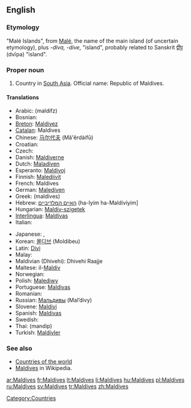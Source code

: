 ==English==

===Etymology===
"Malé Islands", from [[Malé]], the name of the main island (of uncertain etymology), plus ''-diva, -dive'', "island", probably related to Sanskrit [[द्वीप]] (dvīpa) "island".

===Proper noun===
{{en-proper noun}} {{p}}

# Country in [[South Asia]]. Official name: Republic of Maldives.

====Translations====
{{trans-top|country in South Asia}}
* Arabic: {{Arab|[[مالديفز]]}} (maldifz)
* Bosnian: {{t-|bs|Maldivi|m|p}}
* [[Breton]]: [[Maldivez]]
* [[Catalan]]: Maldives
* Chinese: [[马尔代夫]] (Mǎ'ěrdàifū)
* Croatian: {{t-|hr|Maldivi|m|p}}
* Czech: {{t-|cs|Maledivy|p}}
* Danish: [[Maldiverne]]
* Dutch: [[Maladiven]]
* Esperanto: [[Maldivoj]]
* Finnish: [[Malediivit]]
* French: Maldives {{f|p}}
* German: [[Malediven]]
* Greek: {{t|el|Μαλδίβες|f|p|sc=Grek}} (maldíves)
* Hebrew: [[האיים המלדיביים]] (ha-Iyim ha-Maldiviyim]
* Hungarian: [[Maldív-szigetek]]
* [[Interlingua]]: [[Maldivas]]
* Italian: {{t-|it|Maldive}}
{{trans-mid}}
* Japanese: {{t+|ja|モルディブ|tr=Morudibu|sc=Jpan}}, {{t-|ja|モルジブ|tr=morujibu|sc=Jpan}}
* Korean: [[몰디브]] (Moldibeu)
* Latin: [[Divi]]
* Malay: {{t-|ms|Maldives|xs=Malay}}
* Maldivian (Dhivehi): Dhivehi Raajje
* Maltese: il-[[Maldiv]]
* Norwegian: {{t-|no|Maldivene}}
* Polish: [[Malediwy]]
* Portuguese: [[Maldivas]] {{f|p}}
* Romanian: {{t-|ro|Maldive|f|p}}
* Russian: [[Мальдивы]] (Mal’divy) {{f|p}}
* Slovene: [[Maldivi]] {{m|p}}
* Spanish: [[Maldivas]] {{f|p}}
* Swedish: {{t+|sv|Maldiverna|c}}
* Thai: {{Thai|[[มัลดีฟส์]]}} (mandip)
* Turkish: [[Maldivler]]
{{trans-bottom}}

===See also===
*[[Appendix:Countries of the world|Countries of the world]]
*[[w:Maldives|Maldives]] in Wikipedia.

[[Category:Countries]]

[[ar:Maldives]]
[[fr:Maldives]]
[[lt:Maldives]]
[[li:Maldives]]
[[hu:Maldives]]
[[pl:Maldives]]
[[ru:Maldives]]
[[sv:Maldives]]
[[tr:Maldives]]
[[zh:Maldives]]
